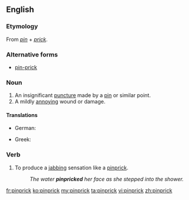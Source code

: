 ==English==

===Etymology===
From ''[[pin]]'' + ''[[prick]]''.

===Alternative forms===
* [[pin-prick]]

===Noun===
{{en-noun}}

# An insignificant [[puncture]] made by a [[pin]] or similar point.
# A mildly [[annoying]] wound or damage.

====Translations====
{{trans-top}}
* German: {{t|de|Nadelstich|m}}
{{trans-mid}}
* Greek: {{t|el|βελονιά|f}}
{{trans-bottom}}

===Verb===
{{en-verb}}

# {{context|transitive|lang=en}} To produce a [[jab]]bing sensation like a [[pinprick]].
#: ''The water '''pinpricked''' her face as she stepped into the shower.''

[[fr:pinprick]]
[[ko:pinprick]]
[[my:pinprick]]
[[ta:pinprick]]
[[vi:pinprick]]
[[zh:pinprick]]